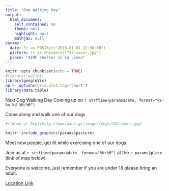 ```yaml
---
title: "Dog Walking Day"
output: 
  html_document: 
    self_contained: no
    theme: null
    highlight: null
    mathjax: null
params:
  date: !r as.POSIXct("2015-01-01 12:30:00")
  picture: !r as.character("52-cover.jpg")
  place: "AINF shelter in La Linea"
---
```


```r
knitr::opts_chunk$set(echo = TRUE)
#library(leaflet)
library(googleVis)
op <- options(gvis.plot.tag="chart")
library(data.table)
```

Next Dog Walking Day Coming up on `r strftime(params$date, format="%Y-%m-%d %H:%M") `

Come along and walk one of our dogs

```r
#![Name of Dog](http://www.ainf.gi/images/dogs/52/cover.jpg)

knitr::include_graphics(params$picture)
```


Meet new people, get fit while exercising one of our dogs.

Join us at `r strftime(params$date, format="%H:%M") ` at the `r params$place ` (link of map below)

Everyone is welcome, just remember if you are under 18 please bring an adult.

[Location Link](https://goo.gl/maps/47cGJxQpnvK2)


